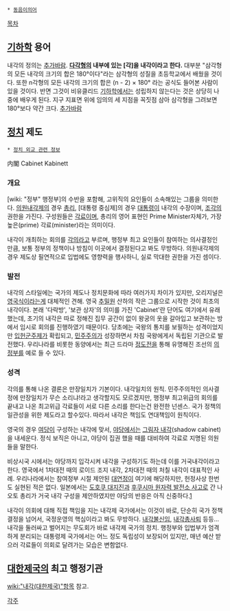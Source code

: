  * [[동음이의어]]

[[목차]]
== [[기하학]] 용어 ==
내각의 정의는 [[추가바람]].
'''[[다각형]]의 내부에 있는 [각]을 내각이라고 한다.''' 대부분 "삼각형의 모든 내각의 크기의 합은 180°이다"라는 삼각형의 성질을 초등학교에서 배웠을 것이다. 또한 n각형의 모든 내각의 크기의 합은 (n - 2) × 180° 라는 공식도 들어본 사람이 있을 것이다. 반면 그것이 비유클리드 [[기하학]]에서는 성립하지 않는다는 것은 상당히 나중에 배우게 된다. 지구 지표면 위에 임의의 세 지점을 꼭짓점 삼아 삼각형을 그려보면 180°보다 약간 크다.
[[추가바람]]

== [[정치]] 제도 ==
 * [[정치 외교 관련 정보]]

内閣
Cabinet
Kabinett

=== 개요 ===
[wiki: "정부" 행정부]의 수반을 포함해, 고위직의 요인들이 소속해있는 그룹을 의미한다. [[의원내각제]]의 경우 [[총리]], [대통령 중심제]의 경우 [[대통령]]이 내각의 수장이며, [[조각]]의 권한을 가진다. 구성원들은 [[각료]]이며, 총리의 영어 표현인 Prime Minister자체가, 가장 높은(prime) 각료(minister)라는 의미이다.

내각이 개최하는 회의를 [[각의]]라고 부르며, 행정부 최고 요인들이 참여하는 의사결정인 만큼, 보통 정부의 정책이나 방침이 이곳에서 결정된다고 봐도 무방하다. 의원내각제의 경우 제도상 필연적으로 입법에도 영향력을 행사하니, 실로 막대한 권한을 가진 셈이다.


=== 발전 ===
내각의 스타일에는 국가의 제도나 정치문화에 따라 여러가지 차이가 있지만, 오리지널은 [[영국]]식이라는게 대체적인 견해. 영국 [[추밀원]] 산하의 작은 그룹으로 시작한 것이 최초의 내각이다. 본래 '다락방', '보관 상자'의 의미를 가진 'Cabinet'란 단어도 여기에서 유래했는데, 초기의 내각은 따로 정해진 집무 공간이 없이 왕궁의 옷을 갈아입고 보관하는 방에서 임시로 회의를 진행하였기 때문이다. 당초에는 국왕의 통치를 보필하는 성격이었지만 [[입헌군주제]]가 확립되고, [[민주주의]]가 성장하면서 차침 국왕에게서 독립된 기관으로 발전했다. 우리나라를 비롯한 동양에서는 최근 드라마 [[정도전]]을 통해 유명해진 조선의 [[의정부]]를 예로 들 수 있다. 
=== 성격 ===
각의를 통해 나온 결론은 만장일치가 기본이다. 내각일치의 원칙. 민주주의적인 의사결정에 만장일치가 무슨 소리냐!라고 생각할지도 모르겠지만, 행정부 최고위급의 회의를 끝내고 나온 최고위급 각료들이 서로 다른 소리를 한다는건 완전한 넌센스. 국가 정책의 일관성을 위한 제도라고 할수있다. 따라서 내각은 책임도 연대책임이 원칙이다.

영국의 경우 [[여당]]이 구성하는 내각에 맞서, [[야당]]에서는 [[그림자 내각]](shadow cabinet)을 내세운다. 정식 보직은 아니고, 야당이 집권 했을 때를 대비하여 각료로 지명된 의원들을 말한다.

비상시국 시에서는 야당까지 입각시켜 내각을 구성하기도 하는데 이를 거국내각이라고 한다. 영국에서 1차대전 때의 로이드 조지 내각, 2차대전 때의 처칠 내각이 대표적인 사례. 우리나라에서는 참여정부 시절 제안된 [[대연정 파동|대연정]]이 여기에 해당하지만, 헌정사상 한번도 실현된 적은 없다. 일본에서는 [[도호쿠 대지진]]과 [[후쿠시마 원자력 발전소 사고]]로 간 나오토 총리가 거국 내각 구성을 제안하였지만 야당의 반응은 아직 신중하다.[http://news.donga.com/3/all/20110319/35703244/1] 

내각이 의회에 대해 직접 책임을 지는 내각제 국가에서는 이것이 바로, 단순히 국가 정책 결정을 넘어서, 국정운영의 핵심이라고 봐도 무방하다. [[내각불신임]], [[내각총사퇴]] 등등… 내각을 둘러싸고 벌어지는 무도회가 바로 내각제 국가의 정치. 행정부와 입법부가 엄격하게 분리되는 대통령제 국가에서는 어느 정도 독립성이 보장되어 있지만, 매년 예산 받으러 각료들이 의회로 달려가는 모습은 변함없다.

== [[대한제국]]의 최고 행정기관 ==
[[wiki:"내각(대한제국)"항목]] 참고.

[[각주]]
